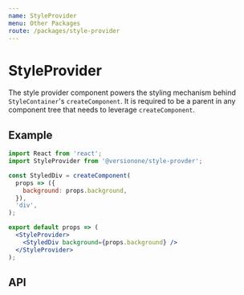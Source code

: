 ```yaml
---
name: StyleProvider
menu: Other Packages
route: /packages/style-provider
---
```



# StyleProvider

The style provider component powers the styling mechanism behind `StyleContainer`'s `createComponent`. It is required to be a parent in any component tree that needs to leverage `createComponent`.

## Example

```jsx
import React from 'react';
import StyleProvider from '@versionone/style-provder';

const StyledDiv = createComponent(
  props => ({
    background: props.background,
  }),
  'div',
);

export default props => (
  <StyleProvider>
    <StyledDiv background={props.background} />
  </StyleProvider>
);
```

## API

<PropsTable of={StyleProvider} />

